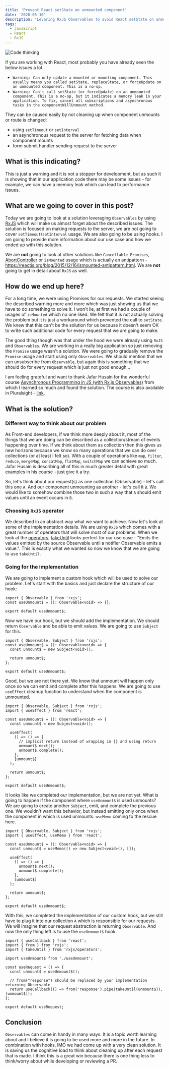 ```yaml
---
title: 'Prevent React setState on unmounted component'
date: '2020-05-16'
description: 'Levaring RxJS Observables to avoid React setState on unmounted component warning once and for all.'
tags:
  - JavaScript
  - React
  - RxJS
---
```


![Code thinking](./code-thinking.png)

If you are working with React, most probably you have already seen the below issues a lot.

- `Warning: Can only update a mounted or mounting component. This usually means you called setState, replaceState, or forceUpdate on an unmounted component. This is a no-op.`
- `Warning: Can't call setState (or forceUpdate) on an unmounted component. This is a no-op, but it indicates a memory leak in your application. To fix, cancel all subscriptions and asynchronous tasks in the componentWillUnmount method.`

They can be caused easily by not cleaning up when component unmounts or route is changed:

- using `setTimeout` or `setInterval`
- an asynchronous request to the server for fetching data when component mounts
- form submit handler sending request to the server

## What is this indicating?

This is just a warning and it is not a stopper for development, but as such it is showing that in our application code there may be some issues - for example, we can have a memory leak which can lead to performance issues.

## What are we going to cover in this post?

Today we are going to look at a solution leveraging `Observables` by using [RxJS](https://rxjs.dev/guide/overview) which will make us almost forget about the described issues. The solution is focused on making requests to the server, we are not going to cover `setTimeout`/`setInterval` usage. We are also going to be using hooks. I am going to provide more information about our use case and how we ended up with this solution.

We are **not** going to look at other solutions like `Cancellable Promises`, [AbortController](https://developer.mozilla.org/en-US/docs/Web/API/AbortController) or `isMounted` usage which is actually an antipattern - https://reactjs.org/blog/2015/12/16/ismounted-antipattern.html. We are **not** going to get in detail about `RxJS` as well.

## How do we end up here?

For a long time, we were using Promises for our requests. We started seeing the described warning more and more which was just showing us that we have to do something to solve it. I won't lie, at first we had a couple of usages of `isMounted` which no one liked. We felt that it is not actually solving the problem but it is just a workaround which prevented the call to `setState`. We knew that this can't be the solution for us because it doesn't seem OK to write such additional code for every request that we are going to make.

The good thing though was that under the hood we were already using `RxJS` and `Observables`. We are working in a really big application so just removing the `Promise` usage wasn't a solution. We were going to gradually remove the `Promise` usage and start using only `Observables`. We should mention that we can unsubscribe from `Observable`, but again this is something that we should do for every request which is just not good enough...

I am feeling grateful and want to thank Jafar Husain for the wonderful course [Asynchronous Programming in JS (with Rx.js Observables)](https://frontendmasters.com/courses/asynchronous-javascript/) from which I learned so much and found the solution. The course is also available in Pluralsight - [link](https://www.pluralsight.com/courses/asynchronous-javascript-rxjs-observables).

## What is the solution?

### Different way to think about our problem

As Front-end developers, if we think more deeply about it, most of the things that we are doing can be described as a collection/stream of events happening over time. If we think about them as collection then this gives us new horizons because we know so many operations that we can do over collections (or at least I felt so). With a couple of operations like `map`, `filter`, `reduce`, `mergeMap`, `concatMap`, `flatMap`, `switchMap` we can achieve so much. Jafar Husain is describing all of this in much greater detail with great examples in his course - just give it a try.

So, let's think about our request(s) as one collection (Observable) - let's call this one `A`. And our component unmounting as another - let's call it `B`. We would like to somehow combine those two in such a way that `A` should emit values until an event occurs in `B`.

### Choosing `RxJS` operator

We described in an abstract way what we want to achieve. Now let's look at some of the implementation details. We are using `RxJS` which comes with a great number of operators that will solve most of our problems. When we look at the [operators](https://rxjs.dev/api#operators), [takeUntil](https://rxjs.dev/api/operators/takeUntil) looks perfect for our use case - "Emits the values emitted by the source Observable until a notifier Observable emits a value.". This is exactly what we wanted so now we know that we are going to use `takeUntil`.

### Going for the implementation

We are going to implement a custom hook which will be used to solve our problem. Let's start with the basics and just declare the structure of our hook:

```tsx
import { Observable } from 'rxjs';
const useUnmount$ = (): Observable<void> => {};

export default useUnmount$;
```

Now we have our hook, but we should add the implementation. We should return `Observable` and be able to emit values. We are going to use `Subject` for this.

```tsx
import { Observable, Subject } from 'rxjs';
const useUnmount$ = (): Observable<void> => {
  const unmount$ = new Subject<void>();

  return unmount$;
};

export default useUnmount$;
```

Good, but we are not there yet. We know that unmount will happen only once so we can emit and complete after this happens. We are going to use `useEffect` cleanup function to understand when the component is unmounted.

```tsx {7-14} showLineNumbers
import { Observable, Subject } from 'rxjs';
import { useEffect } from 'react';

const useUnmount$ = (): Observable<void> => {
  const unmount$ = new Subject<void>();

  useEffect(
    () => () => {
      // implicit return instead of wrapping in {} and using return
      unmount$.next();
      unmount$.complete();
    },
    [unmount$]
  );

  return unmount$;
};

export default useUnmount$;
```

It looks like we completed our implementation, but we are not yet. What is going to happen if the component where `useUnmount$` is used unmounts? We are going to create another `Subject`, emit, and complete the previous one. We wouldn't want this behavior, but instead emitting only once when the component in which is used unmounts. `useMemo` coming to the rescue here.

```tsx {7-14}
import { Observable, Subject } from 'rxjs';
import { useEffect, useMemo } from 'react';

const useUnmount$ = (): Observable<void> => {
  const unmount$ = useMemo(() => new Subject<void>(), []);

  useEffect(
    () => () => {
      unmount$.next();
      unmount$.complete();
    },
    [unmount$]
  );

  return unmount$;
};

export default useUnmount$;
```

With this, we completed the implementation of our custom hook, but we still have to plug it into our collection `A` which is responsible for our requests. We will imagine that our request abstraction is returning `Observable`. And now the only thing left is to use the `useUnmount$` hook.

```tsx
import { useCallback } from 'react';
import { from } from 'rxjs';
import { takeUntil } from 'rxjs/operators';

import useUnmount$ from './useUnmount';

const useRequest = () => {
  const unmount$ = useUnmount$();

  // from("response") should be replaced by your implementation returning Observable
  return useCallback(() => from('response').pipe(takeUntil(unmount$)), [unmount$]);
};

export default useRequest;
```

## Conclusion

`Observables` can come in handy in many ways. It is a topic worth learning about and I believe it is going to be used more and more in the future. In combination with hooks, IMO we had come up with a very clean solution. It is saving us the cognitive load to think about cleaning up after each request that is made. I think this is a great win because there is one thing less to think/worry about while developing or reviewing a PR.

